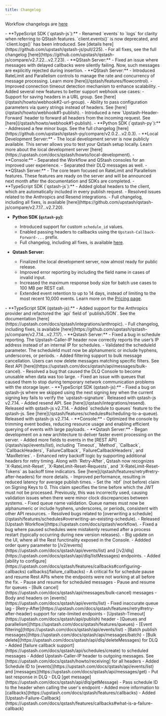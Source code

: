 ```yaml
---
title: Changelog
---
```


<Warning>Workflow changelogs are [here](/workflow/changelog)</Warning>

<Update label="March 2025">
- **TypeScript SDK (`qstash-js`):**  
    - Renamed `events` to `logs` for clarity when referring to QStash features. `client.events()` is now deprecated, and `client.logs()` has been introduced. See [details here](https://github.com/upstash/qstash-js/pull/225).  
    - For all fixes, see the full changelog [here](https://github.com/upstash/qstash-js/compare/v2.7.22...v2.7.23).
- **QStash Server:**  
    - Fixed an issue where messages with delayed callbacks were silently failing. Now, such messages are explicitly rejected during insertion.
</Update>

<Update label="February 2025">
- **QStash Server:**  
    - Introduced RateLimit and Parallelism controls to manage the rate and concurrency of message processing. Learn more [here](/qstash/features/flowcontrol).  
    - Improved connection timeout detection mechanism to enhance scalability.
    - Added several new features to better support webhook use cases:
        - Support for saving headers in a URL group. See [here](/qstash/howto/webhook#2-url-group).  
        - Ability to pass configuration parameters via query strings instead of headers. See [here](/qstash/howto/webhook#1-publish).  
        - Introduced a new `Upstash-Header-Forward` header to forward all headers from the incoming request. See [here](/qstash/howto/webhook#1-publish).
</Update>

<Update label="January 2025">
- **Python SDK (`qstash-py`):**  
    - Addressed a few minor bugs. See the full changelog [here](https://github.com/upstash/qstash-py/compare/v2.0.2...v2.0.3).
- **Local Development Server:**  
    - The local development server is now publicly available. This server allows you to test your Qstash setup locally. Learn more about the local development server [here](https://upstash.com/docs/qstash/howto/local-development).    
- **Console:**
    - Separated the Workflow and QStash consoles for an improved user experience.
    - Separated their DLQ messages as well.
- **QStash Server:**  
    - The core team focused on RateLimit and Parallelism features. These features are ready on the server and will be announced next month after the documentation and SDKs are completed.
</Update>  

<Update label="December 2024">  
- **TypeScript SDK (`qstash-js`):**  
    - Added global headers to the client, which are automatically included in every publish request.  
    - Resolved issues related to the Anthropics and Resend integrations.  
    - Full changelog, including all fixes, is available [here](https://github.com/upstash/qstash-js/compare/v2.7.17...v2.7.20).  

- **Python SDK (`qstash-py`):**  
    - Introduced support for custom `schedule_id` values.  
    - Enabled passing headers to callbacks using the `Upstash-Callback-Forward-...` prefix.  
    - Full changelog, including all fixes, is available [here](https://github.com/upstash/qstash-py/compare/v2.0.0...v2.0.1).  

- **Qstash Server:**  
    - Finalized the local development server, now almost ready for public release.  
    - Improved error reporting by including the field name in cases of invalid input.  
    - Increased the maximum response body size for batch use cases to 100 MB per REST call.  
    - Extended event retention to up to 14 days, instead of limiting to the most recent 10,000 events. Learn more on the [Pricing page](https://upstash.com/pricing/qstash).  
</Update>  

<Update label="November 2024">
- **TypeScript SDK (qstash-js):**
    - Added support for the Anthropics provider and refactored the `api` field of `publishJSON`. See the documentation [here](https://upstash.com/docs/qstash/integrations/anthropic).
    - Full changelog, including fixes, is available [here](https://github.com/upstash/qstash-js/compare/v2.7.14...v2.7.17).
- **Qstash Server:**
    - Fixed a bug in schedule reporting. The Upstash-Caller-IP header now correctly reports the user’s IP address instead of an internal IP for schedules.
    - Validated the scheduleId parameter. The scheduleId must now be alphanumeric or include hyphens, underscores, or periods.
    - Added filtering support to bulk message cancellation. Users can now delete messages matching specific filters. See Rest API [here](https://upstash.com/docs/qstash/api/messages/bulk-cancel).
    - Resolved a bug that caused the DLQ Console to become unusable when data was too large.
    - Fixed an issue with queues that caused them to stop during temporary network communication problems with the storage layer.
</Update>

<Update label="October 2024">
- **TypeScript SDK (qstash-js):**
    - Fixed a bug on qstash-js where we skipped using the next signing key when the current signing key fails to verify the `upstash-signature`. Released with qstash-js v2.7.14.
    - Added resend API. See [here](/qstash/integrations/resend). Released with qstash-js v2.7.14.
    - Added `schedule to queues` feature to the qstash-js. See [here](/qstash/features/schedules#scheduling-to-a-queue). Released with qstash-js v2.7.14.
- **Console:**
    - Optimized the console by trimming event bodies, reducing resource usage and enabling efficient querying of events with large payloads.
- **Qstash Server:**
    - Began development on a new architecture to deliver faster event processing on the server.
    - Added more fields to events in the [REST API](/qstash/api/events/list), including `Timeout`, `Method`, `Callback`, `CallbackHeaders`, `FailureCallback`, `FailureCallbackHeaders`, and `MaxRetries`.
    - Enhanced retry backoff logic by supporting additional headers for retry timing. Along with `Retry-After`, Qstash now recognizes `X-RateLimit-Reset`, `X-RateLimit-Reset-Requests`, and `X-RateLimit-Reset-Tokens` as backoff time indicators. See [here](/qstash/features/retry#retry-after-headers) for more details.
</Update>

<Update label="September 2024">
- Improved performance, resulting in reduced latency for average publish times.
- Set the `nbf` (not before) claim on Signing Keys to 0. This claim specifies the time before which the JWT must not be processed. Previously, this was incorrectly used, causing validation issues when there were minor clock discrepancies between systems.
- Fixed queue name validation. Queue names must now be alphanumeric or include hyphens, underscores, or periods, consistent with other API resources.
- Resolved bugs related to [overwriting a schedule](/qstash/features/schedules#overwriting-an-existing-schedule).
</Update>

<Update label="August 2024">
- Released [Upstash Workflow](https://upstash.com/docs/qstash/workflow).
- Fixed a bug where paused schedules were mistakenly resumed after a process restart (typically occurring during new version releases). 
</Update>

<Update label="July 2024">
- Big update on the UI, where all the Rest functinality exposed in the Console.
- Addded order query parameter to [/v2/events](https://upstash.com/docs/qstash/api/events/list) and [/v2/dlq](https://upstash.com/docs/qstash/api/dlq/listMessages) endpoints.
- Added [ability to configure](https://upstash.com/docs/qstash/features/callbacks#configuring-callbacks) callbacks(/failure_callbacks)
- A critical fix for schedule pause and resume Rest APIs where the endpoints were not working at all before the fix.
</Update>

<Update label="June 2024">
- Pause and resume for scheduled messages
- Pause and resume for queues
- [Bulk cancel](https://upstash.com/docs/qstash/api/messages/bulk-cancel) messages
- Body and headers on [events](https://upstash.com/docs/qstash/api/events/list) 
- Fixed inaccurate queue lag
</Update>

<Update label="May 2024">
- [Retry-After](https://upstash.com/docs/qstash/features/retry#retry-after-header) support for rate-limited endpoints
- [Upstash-Timeout](https://upstash.com/docs/qstash/api/publish) header 
</Update>

<Update label="April 2024">
- [Queues and parallelism](https://upstash.com/docs/qstash/features/queues)
- [Event filtering](https://upstash.com/docs/qstash/api/events/list)
</Update>

<Update label="March 2024">
- [Batch publish messages](https://upstash.com/docs/qstash/api/messages/batch)
- [Bulk delete](https://upstash.com/docs/qstash/api/dlq/deleteMessages) for DLQ
</Update>

<Update label="February 2024">
- Added [failure callback support](https://upstash.com/docs/qstash/api/schedules/create) to scheduled messages
- Added Upstash-Caller-IP header to outgoing messages. See [https://upstash.com/docs/qstash/howto/receiving] for all headers
- Added Schedule ID to [events](https://upstash.com/docs/qstash/api/events/list) and [messages](https://upstash.com/docs/qstash/api/messages/get)
</Update>

<Update label="November 2023">
- Put last response in DLQ
- DLQ [get message](https://upstash.com/docs/qstash/api/dlq/getMessage)
- Pass schedule ID to the header when calling the user's endpoint
- Added more information to [callbacks](https://upstash.com/docs/qstash/features/callbacks)
</Update>

<Update label="October 2023">
- Added [Upstash-Failure-Callback](https://upstash.com/docs/qstash/features/callbacks#what-is-a-failure-callback)
</Update>
